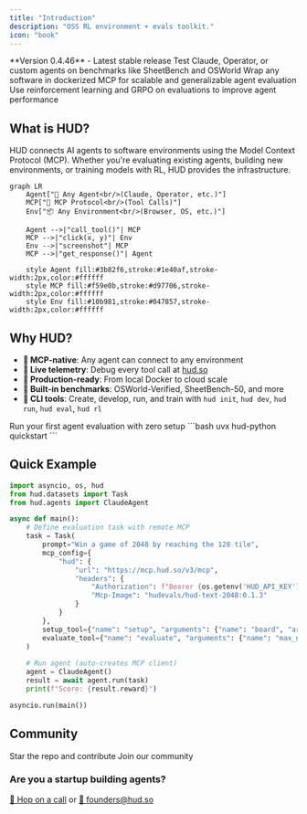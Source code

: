 ```yaml
---
title: "Introduction"
description: "OSS RL environment + evals toolkit."
icon: "book"
---
```


<Note>
**Version 0.4.46** - Latest stable release
</Note>

<CardGroup cols={3}>
<Card title="I want to evaluate agents" icon="robot" href="/evaluate-agents/create-agents">
  Test Claude, Operator, or custom agents on benchmarks like SheetBench and OSWorld
</Card>

<Card title="I want to build environments" icon="cube" href="/build-environments">
  Wrap any software in dockerized MCP for scalable and generalizable agent evaluation
</Card>

<Card title="I want to train agents" icon="brain" href="/train-agents/quickstart">
  Use reinforcement learning and GRPO on evaluations to improve agent performance
</Card>
</CardGroup>

## What is HUD?

HUD connects AI agents to software environments using the Model Context Protocol (MCP). Whether you're evaluating existing agents, building new environments, or training models with RL, HUD provides the infrastructure.

```mermaid
graph LR
    Agent["🤖 Any Agent<br/>(Claude, Operator, etc.)"]
    MCP["🔌 MCP Protocol<br/>(Tool Calls)"]
    Env["📦 Any Environment<br/>(Browser, OS, etc.)"]
    
    Agent -->|"call_tool()"| MCP
    MCP -->|"click(x, y)"| Env
    Env -->|"screenshot"| MCP
    MCP -->|"get_response()"| Agent
    
    style Agent fill:#3b82f6,stroke:#1e40af,stroke-width:2px,color:#ffffff
    style MCP fill:#f59e0b,stroke:#d97706,stroke-width:2px,color:#ffffff
    style Env fill:#10b981,stroke:#047857,stroke-width:2px,color:#ffffff
```

## Why HUD?

- **🔌 MCP-native**: Any agent can connect to any environment
- **📡 Live telemetry**: Debug every tool call at [hud.so](https://hud.so)
- **🚀 Production-ready**: From local Docker to cloud scale
- **🎯 Built-in benchmarks**: OSWorld-Verified, SheetBench-50, and more
 - **🔧 CLI tools**: Create, develop, run, and train with `hud init`, `hud dev`, `hud run`, `hud eval`, `hud rl`

<CardGroup cols={2}>
<Card title="3-minute quickstart" icon="bolt" href="/quickstart">
  Run your first agent evaluation with zero setup
</Card>

<Card title="Clone starter project" icon="code-branch">
  ```bash
  uvx hud-python quickstart
  ```
</Card>
</CardGroup>



## Quick Example

```python
import asyncio, os, hud
from hud.datasets import Task
from hud.agents import ClaudeAgent

async def main():
    # Define evaluation task with remote MCP
    task = Task(
        prompt="Win a game of 2048 by reaching the 128 tile",
        mcp_config={
            "hud": {
                "url": "https://mcp.hud.so/v3/mcp",
                "headers": {
                    "Authorization": f"Bearer {os.getenv('HUD_API_KEY')}",
                    "Mcp-Image": "hudevals/hud-text-2048:0.1.3"
                }
            }
        },
        setup_tool={"name": "setup", "arguments": {"name": "board", "arguments": { "board_size": 4}}},
        evaluate_tool={"name": "evaluate", "arguments": {"name": "max_number", "arguments": {"target": 64}}}
    )
    
    # Run agent (auto-creates MCP client)
    agent = ClaudeAgent()
    result = await agent.run(task)
    print(f"Score: {result.reward}")

asyncio.run(main())
```

## Community

<CardGroup cols={2}>
<Card title="GitHub" icon="github" href="https://github.com/hud-evals/hud-python">
  Star the repo and contribute
</Card>

<Card title="Discord" icon="discord" href="https://discord.gg/wkjtmHYYjm">
  Join our community
</Card>
</CardGroup>

### Are you a startup building agents?

[📅 Hop on a call](https://cal.com/jay-ram-z6st6w/demo) or [📧 founders@hud.so](mailto:founders@hud.so)

